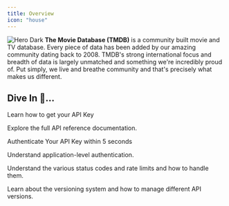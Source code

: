 ```yaml
---
title: Overview
icon: "house"
---
```


<Frame>
<img
   noZoom
  src="/images/blue_square_2-d537fb228cf3ded904ef09b136fe3fec72548ebc1fea3fbbd1ad9e36364db38b.svg"
  alt="Hero Dark"
/>
</Frame>
<b>The Movie Database (TMDB)</b> is a community built movie and TV database. 
Every piece of data has been added by our amazing community dating back to 2008. 
TMDB's strong international focus and breadth of data is largely unmatched and something we're incredibly proud of. 
Put simply, we live and breathe community and that's precisely what makes us different.

## Dive In 🚀... 
<CardGroup cols={3}>
  <Card title="Quickstart" href="/the-basics/quickstart" icon="rocket">
    <p>Learn how to get your API Key</p>
  </Card>
  <Card title="API Reference" icon="book" href="/api-reference">
    <p>Explore the full API reference documentation.</p>
  </Card>
  <Card title="Validate" href="/api-reference/authentication" icon="Key">
    <p>Authenticate Your API Key within 5 seconds</p>
  </Card>
  <Card title="Application" href="/the-basics/application" icon="window">
    <p>Understand application-level authentication.</p>
  </Card>
  <Card title="Status Code & Rate limiting" icon="stopwatch" href="/the-basics/status-codes">
    <p>Understand the various status codes and rate limits and how to handle them.</p>
  </Card>
  <Card title="Versioning" icon="code-branch" href="/the-basics/versoning">
    <p>Learn about the versioning system and how to manage different API versions.</p>
  </Card>
</CardGroup>